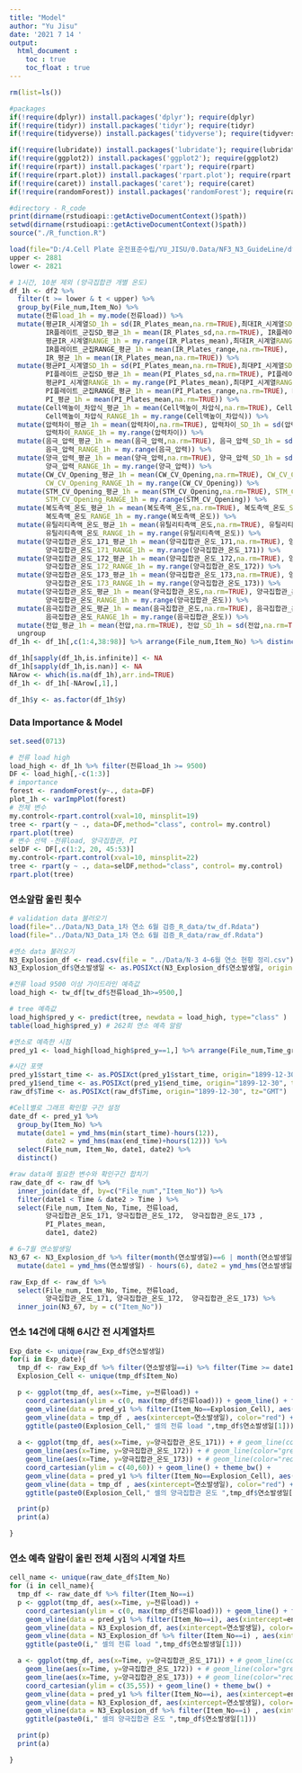 ```yaml
---
title: "Model"
author: "Yu Jisu"
date: '2021 7 14 '
output:
  html_document :
    toc : true
    toc_float : true
---
```


```r
rm(list=ls())

#packages
if(!require(dplyr)) install.packages('dplyr'); require(dplyr)
if(!require(tidyr)) install.packages('tidyr'); require(tidyr)
if(!require(tidyverse)) install.packages('tidyverse'); require(tidyverse)

if(!require(lubridate)) install.packages('lubridate'); require(lubridate)
if(!require(ggplot2)) install.packages('ggplot2'); require(ggplot2)
if(!require(rpart)) install.packages('rpart'); require(rpart)
if(!require(rpart.plot)) install.packages('rpart.plot'); require(rpart.plot)
if(!require(caret)) install.packages('caret'); require(caret)
if(!require(randomForest)) install.packages('randomForest'); require(randomForest)

#directory - R_code
print(dirname(rstudioapi::getActiveDocumentContext()$path))
setwd(dirname(rstudioapi::getActiveDocumentContext()$path))
source("./R_function.R")
```


```r

load(file="D:/4.Cell Plate 운전표준수립/YU_JISU/0.Data/NF3_N3_GuideLine/df2_var.Rdata")
upper <- 2881
lower <- 2821

# 1시간, 10분 제외 (양극집합관 개별 온도) 
df_1h <- df2 %>%
  filter(t >= lower & t < upper) %>%
  group_by(File_num,Item_No) %>%
  mutate(전류load_1h = my.mode(전류load)) %>% 
  mutate(평균IR_시계열SD_1h = sd(IR_Plates_mean,na.rm=TRUE),최대IR_시계열SD_1h = sd(IR_Plates_max,na.rm=TRUE),
         IR플레이트_군집SD_평균_1h = mean(IR_Plates_sd,na.rm=TRUE), IR플레이트_군집SD_최대_1h = my.max(IR_Plates_sd), 
         평균IR_시계열RANGE_1h = my.range(IR_Plates_mean),최대IR_시계열RANGE_1h = my.range(IR_Plates_max),
         IR플레이트_군집RANGE_평균_1h = mean(IR_Plates_range,na.rm=TRUE), IR플레이트_군집RANGE_최대_1h = my.max(IR_Plates_range), 
         IR_평균_1h = mean(IR_Plates_mean,na.rm=TRUE)) %>%
  mutate(평균PI_시계열SD_1h = sd(PI_Plates_mean,na.rm=TRUE),최대PI_시계열SD_1h = sd(PI_Plates_max,na.rm=TRUE),
         PI플레이트_군집SD_평균_1h = mean(PI_Plates_sd,na.rm=TRUE), PI플레이트_군집SD_최대_1h = my.max(PI_Plates_sd), 
         평균PI_시계열RANGE_1h = my.range(PI_Plates_mean),최대PI_시계열RANGE_1h = my.range(PI_Plates_max),
         PI플레이트_군집RANGE_평균_1h = mean(PI_Plates_range,na.rm=TRUE), PI플레이트_군집RANGE_최대_1h = my.max(PI_Plates_range), 
         PI_평균_1h = mean(PI_Plates_mean,na.rm=TRUE)) %>%
  mutate(Cell액높이_차압식_평균_1h = mean(Cell액높이_차압식,na.rm=TRUE), Cell액높이_차압식_SD_1h = sd(Cell액높이_차압식,na.rm=TRUE), 
         Cell액높이_차압식_RANGE_1h = my.range(Cell액높이_차압식)) %>%
  mutate(압력차이_평균_1h = mean(압력차이,na.rm=TRUE), 압력차이_SD_1h = sd(압력차이,na.rm=TRUE),
         압력차이_RANGE_1h = my.range(압력차이)) %>% 
  mutate(음극_압력_평균_1h = mean(음극_압력,na.rm=TRUE), 음극_압력_SD_1h = sd(음극_압력,na.rm=TRUE),
         음극_압력_RANGE_1h = my.range(음극_압력)) %>%
  mutate(양극_압력_평균_1h = mean(양극_압력,na.rm=TRUE), 양극_압력_SD_1h = sd(양극_압력,na.rm=TRUE),
         양극_압력_RANGE_1h = my.range(양극_압력)) %>%
  mutate(CW_CV_Opening_평균_1h = mean(CW_CV_Opening,na.rm=TRUE), CW_CV_Opening_SD_1h = sd(CW_CV_Opening,na.rm=TRUE),
         CW_CV_Opening_RANGE_1h = my.range(CW_CV_Opening)) %>%
  mutate(STM_CV_Opening_평균_1h = mean(STM_CV_Opening,na.rm=TRUE), STM_CV_Opening_SD_1h = sd(STM_CV_Opening,na.rm=TRUE),
         STM_CV_Opening_RANGE_1h = my.range(STM_CV_Opening)) %>%
  mutate(복도측액_온도_평균_1h = mean(복도측액_온도,na.rm=TRUE), 복도측액_온도_SD_1h = sd(복도측액_온도,na.rm=TRUE),
         복도측액_온도_RANGE_1h = my.range(복도측액_온도)) %>%
  mutate(유틸리티측액_온도_평균_1h = mean(유틸리티측액_온도,na.rm=TRUE), 유틸리티측액_온도_SD_1h = sd(유틸리티측액_온도,na.rm=TRUE),
         유틸리티측액_온도_RANGE_1h = my.range(유틸리티측액_온도)) %>%  
  mutate(양극집합관_온도_171_평균_1h = mean(양극집합관_온도_171,na.rm=TRUE), 양극집합관_온도_171_SD_1h = sd(양극집합관_온도_171,na.rm=TRUE),
         양극집합관_온도_171_RANGE_1h = my.range(양극집합관_온도_171)) %>%
  mutate(양극집합관_온도_172_평균_1h = mean(양극집합관_온도_172,na.rm=TRUE), 양극집합관_온도_172_SD_1h = sd(양극집합관_온도_172,na.rm=TRUE),
         양극집합관_온도_172_RANGE_1h = my.range(양극집합관_온도_172)) %>%
  mutate(양극집합관_온도_173_평균_1h = mean(양극집합관_온도_173,na.rm=TRUE), 양극집합관_온도_173_SD_1h = sd(양극집합관_온도_173,na.rm=TRUE),
         양극집합관_온도_173_RANGE_1h = my.range(양극집합관_온도_173)) %>%
  mutate(양극집합관_온도_평균_1h = mean(양극집합관_온도,na.rm=TRUE), 양극집합관_온도_SD_1h = sd(양극집합관_온도,na.rm=TRUE),
         양극집합관_온도_RANGE_1h = my.range(양극집합관_온도)) %>%
  mutate(음극집합관_온도_평균_1h = mean(음극집합관_온도,na.rm=TRUE), 음극집합관_온도_SD_1h = sd(음극집합관_온도,na.rm=TRUE),
         음극집합관_온도_RANGE_1h = my.range(음극집합관_온도)) %>%
  mutate(전압_평균_1h = mean(전압,na.rm=TRUE), 전압_SD_1h = sd(전압,na.rm=TRUE), 전압_RANGE_1h = my.range(전압)) %>%
  ungroup
df_1h <- df_1h[,c(1:4,38:98)] %>% arrange(File_num,Item_No) %>% distinct()

df_1h[sapply(df_1h,is.infinite)] <- NA
df_1h[sapply(df_1h,is.nan)] <- NA
NArow <- which(is.na(df_1h),arr.ind=TRUE)
df_1h <- df_1h[-NArow[,1],]

df_1h$y <- as.factor(df_1h$y)

```

### Data Importance & Model
```r
set.seed(0713)

# 전류 load high
load_high <- df_1h %>% filter(전류load_1h >= 9500)
DF <- load_high[,-c(1:3)]
# importance
forest <- randomForest(y~., data=DF)
plot_1h <- varImpPlot(forest)
# 전체 변수
my.control<-rpart.control(xval=10, minsplit=19)
tree <- rpart(y ~ ., data=DF,method="class", control= my.control)
rpart.plot(tree)
# 변수 선택 -전류load, 양극집합관, PI
selDF <- DF[,c(1:2, 20, 45:53)]
my.control<-rpart.control(xval=10, minsplit=22)
tree <- rpart(y ~ ., data=selDF,method="class", control= my.control)
rpart.plot(tree)

```

### 연소알람 울린 횟수

```r

# validation data 불러오기
load(file="../Data/N3_Data_1차 연소 6월 검증_R_data/tw_df.Rdata")
load(file="../Data/N3_Data_1차 연소 6월 검증_R_data/raw_df.Rdata")

#연소 data 불러오기
N3_Explosion_df <- read.csv(file = "../Data/N-3 4~6월 연소 현황 정리.csv") %>% select(Item_No, 연소발생일)
N3_Explosion_df$연소발생일 <- as.POSIXct(N3_Explosion_df$연소발생일, origin="1899-12-30", tz="GMT")

#전류 load 9500 이상 가이드라인 예측값
load_high <- tw_df[tw_df$전류load_1h>=9500,]

# tree 예측값
load_high$pred_y <- predict(tree, newdata = load_high, type="class" )
table(load_high$pred_y) # 262회 연소 예측 알람

#연소로 예측한 시점
pred_y1 <- load_high[load_high$pred_y==1,] %>% arrange(File_num,Time_group)

#시간 포맷
pred_y1$start_time <- as.POSIXct(pred_y1$start_time, origin="1899-12-30", tz="GMT")
pred_y1$end_time <- as.POSIXct(pred_y1$end_time, origin="1899-12-30", tz="GMT")
raw_df$Time <- as.POSIXct(raw_df$Time, origin="1899-12-30", tz="GMT")

#Cell별로 그래프 확인할 구간 설정
date_df <- pred_y1 %>% 
  group_by(Item_No) %>%
  mutate(date1 = ymd_hms(min(start_time)-hours(12)),
         date2 = ymd_hms(max(end_time)+hours(12))) %>%
  select(File_num, Item_No, date1, date2) %>%
  distinct()

#raw data에 필요한 변수와 확인구간 합치기
raw_date_df <- raw_df %>%
  inner_join(date_df, by=c("File_num","Item_No")) %>%
  filter(date1 < Time & date2 > Time ) %>%
  select(File_num, Item_No, Time, 전류load, 
         양극집합관_온도_171, 양극집합관_온도_172,  양극집합관_온도_173 ,
         PI_Plates_mean,
         date1, date2)

```

```r
# 6~7월 연소발생일
N3_67 <- N3_Explosion_df %>% filter(month(연소발생일)==6 | month(연소발생일)==7) %>%
  mutate(date1 = ymd_hms(연소발생일) - hours(6), date2 = ymd_hms(연소발생일) + hours(2))

raw_Exp_df <- raw_df %>% 
  select(File_num, Item_No, Time, 전류load, 
         양극집합관_온도_171, 양극집합관_온도_172,  양극집합관_온도_173) %>% 
  inner_join(N3_67, by = c("Item_No"))

```


### 연소 14건에 대해 6시간 전 시계열차트

```r
Exp_date <- unique(raw_Exp_df$연소발생일)
for(i in Exp_date){
  tmp_df <- raw_Exp_df %>% filter(연소발생일==i) %>% filter(Time >= date1 & Time <= date2)
  Explosion_Cell <- unique(tmp_df$Item_No)

  p <- ggplot(tmp_df, aes(x=Time, y=전류load)) +
    coord_cartesian(ylim = c(0, max(tmp_df$전류load))) + geom_line() + theme_bw() +
    geom_vline(data = pred_y1 %>% filter(Item_No==Explosion_Cell), aes(xintercept=end_time), color="blue") +
    geom_vline(data = tmp_df , aes(xintercept=연소발생일), color="red") +
    ggtitle(paste0(Explosion_Cell," 셀의 전류 load ",tmp_df$연소발생일[1]))
  
  a <- ggplot(tmp_df, aes(x=Time, y=양극집합관_온도_171)) + # geom_line(color="blue") + 
    geom_line(aes(x=Time, y=양극집합관_온도_172)) + # geom_line(color="green") +
    geom_line(aes(x=Time, y=양극집합관_온도_173)) + # geom_line(color="red") +
    coord_cartesian(ylim = c(40,60)) + geom_line() + theme_bw() +
    geom_vline(data = pred_y1 %>% filter(Item_No==Explosion_Cell), aes(xintercept=end_time), color="blue") + 
    geom_vline(data = tmp_df , aes(xintercept=연소발생일), color="red") +
    ggtitle(paste0(Explosion_Cell," 셀의 양극집합관 온도 ",tmp_df$연소발생일[1]))

  print(p)
  print(a)

}

```


### 연소 예측 알람이 울린 전체 시점의 시계열 차트

```r

cell_name <- unique(raw_date_df$Item_No)
for (i in cell_name){
  tmp_df <- raw_date_df %>% filter(Item_No==i)
  p <- ggplot(tmp_df, aes(x=Time, y=전류load)) +
    coord_cartesian(ylim = c(0, max(tmp_df$전류load))) + geom_line() + theme_bw() +
    geom_vline(data = pred_y1 %>% filter(Item_No==i), aes(xintercept=end_time), color="blue") +
    geom_vline(data = N3_Explosion_df, aes(xintercept=연소발생일), color="yellow") +
    geom_vline(data = N3_Explosion_df %>% filter(Item_No==i) , aes(xintercept=연소발생일), color="red") +
    ggtitle(paste0(i," 셀의 전류 load ",tmp_df$연소발생일[1]))

  a <- ggplot(tmp_df, aes(x=Time, y=양극집합관_온도_171)) + # geom_line(color="blue") +
    geom_line(aes(x=Time, y=양극집합관_온도_172)) + # geom_line(color="green") +
    geom_line(aes(x=Time, y=양극집합관_온도_173)) + # geom_line(color="red") +
    coord_cartesian(ylim = c(35,55)) + geom_line() + theme_bw() +
    geom_vline(data = pred_y1 %>% filter(Item_No==i), aes(xintercept=end_time), color="blue") +
    geom_vline(data = N3_Explosion_df, aes(xintercept=연소발생일), color="grey") +
    geom_vline(data = N3_Explosion_df %>% filter(Item_No==i) , aes(xintercept=연소발생일), color="red") +
    ggtitle(paste0(i," 셀의 양극집합관 온도 ",tmp_df$연소발생일[1]))

  print(p)
  print(a)

}


```
